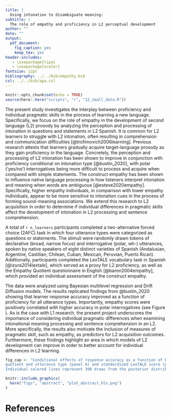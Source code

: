```yaml
---
title: |
  Using intonation to disambiguate meaning:
subtitle: |
  The role of empathy and proficiency in L2 perceptual development
author: ""
date: ""
output: 
  pdf_document: 
    fig_caption: yes
    keep_tex: yes
header-includes:
   - \usepackage{tipa}
   - \usepackage{xcolor}
fontsize: 12pt
bibliography: ../../bib/empathy.bib
csl: ../../bib/apa.csl
---
```


```r
knitr::opts_chunk$set(echo = TRUE)
source(here::here("scripts", "r", "12_small_data.R"))
```

The present study investigates the interplay between proficiency and individual pragmatic skills in the process of learning a new language. 
Specifically, we focus on the role of empathy in the development of second language (L2) prosody by analyzing the perception and processing of intonation in questions and statements in L2 Spanish. 
It is common for L2 learners to struggle with L2 intonation, often resulting in comprehension and communication difficulties [@trofimovich2006learning]. 
Previous research attests that learners gradually acquire target-language prosody as they gain proficiency in the language. 
Concretely, the perception and processing of L2 intonation has been shown to improve in conjunction with proficiency conditional on intonation type [@bustin_2020], with polar ('yes/no') interrogatives being more difficult to process and acquire when compared with simple statements. 
The construct empathy has been shown to influence native language processing in how listeners interpret intonation and meaning when words are ambiguous [@esteve2020empathy]. 
Specifically, higher empathy individuals, in comparison with lower empathy individuals, appear to be more sensitive to intonation cues in the process of forming sound-meaning associations. 
We extend this research to L2 acquisition in order to determine if individual differences in pragmatic skills affect the development of intonation in L2 processing and sentence comprehension.

A total of `r n_learners` participants completed a two-alternative forced choice (2AFC) task in which four utterance types were categorized as questions or statements. 
The stimuli were randomly drawn tokens of declarative (broad, narrow focus) and interrogative (polar, wh-) utterances, spoken by native speakers of eight distinct varieties of Spanish (Andalusian, Argentine, Castilian, Chilean, Cuban, Mexican, Peruvian, Puerto Rican). 
Additionally, participants completed the LexTALE vocabulary task in Spanish [@izura2014lextale], which served as a proxy for L2 proficiency, as well as the Empathy Quotient questionnaire in English [@baron2004empathy], which provided an individual assessment of the construct empathy.

The data were analyzed using Bayesian multilevel regression and Drift Diffusion models. 
The results replicated findings from @bustin_2020 showing that learner response accuracy improved as a function of proficiency for all utterance types. Importantly, empathy scores were positively correlated with higher accuracy in polar interrogatives (see Figure \ref{fig:plot-2panel-emp-prof}).
As is the case with L1 research, the present project underscores the importance of considering individual pragmatic differences when examining intonational meaning processing and sentence comprehension in an L2. 
More specifically, the results also motivate the inclusion of measures of pragmatic skill, such as empathy, as predictors for L2 acquisition outcomes. 
Furthermore, these findings highlight an area in which models of L2 development can improve in order to better account for individual differences in L2 learning.

\clearpage

```r
fig_cap <- "Conditional effects of response accuracy as a function of Empathy 
quotient and utterance type (panel A) and standardized LexTALE score (panel B). 
Individual colored lines represent 300 draws from the posterior distribution. White lines indicate the median lines of best fit from the posterior."
```

```r
knitr::include_graphics(
  here("figs", "abstract", "plot_abstract_hls.png")
)
```

# References

\begingroup
\setlength{\parindent}{-0.5in}
\setlength{\leftskip}{0.5in}

\phantom{.} 
\textcolor{white}{\\} 
\vspace{-0.5in}

<div id = "refs"></div>
\endgroup
